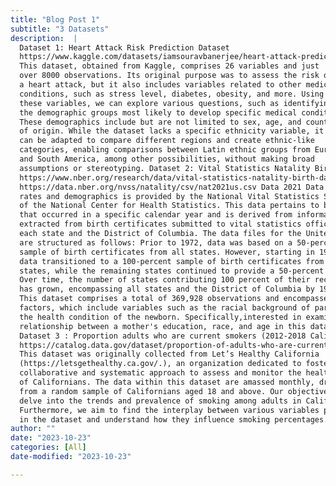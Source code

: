 ```yaml
---
title: "Blog Post 1"
subtitle: "3 Datasets"
description:  |
  Dataset 1: Heart Attack Risk Prediction Dataset
  https://www.kaggle.com/datasets/iamsouravbanerjee/heart-attack-prediction-dataset
  This dataset, obtained from Kaggle, comprises 26 variables and just
  over 8000 observations. Its original purpose was to assess the risk of
  a heart attack, but it also includes variables related to other medical
  conditions, such as stress level, diabetes, obesity, and more. Using
  these variables, we can explore various questions, such as identifying
  the demographic groups most likely to develop specific medical conditions.
  These demographics include but are not limited to sex, age, and country
  of origin. While the dataset lacks a specific ethnicity variable, it
  can be adapted to compare different regions and create ethnic-like
  categories, enabling comparisons between Latin ethnic groups from Europe
  and South America, among other possibilities, without making broad
  assumptions or stereotyping. Dataset 2: Vital Statistics Natality Birth
  https://www.nber.org/research/data/vital-statistics-natality-birth-data
  https://data.nber.org/nvss/natality/csv/nat2021us.csv Data 2021 Data on birth
  rates and demographics is provided by the National Vital Statistics System
  of the National Center for Health Statistics. This data pertains to births
  that occurred in a specific calendar year and is derived from information
  extracted from birth certificates submitted to vital statistics offices in
  each state and the District of Columbia. The data files for the United States
  are structured as follows: Prior to 1972, data was based on a 50-percent
  sample of birth certificates from all states. However, starting in 1972,
  data transitioned to a 100-percent sample of birth certificates from certain
  states, while the remaining states continued to provide a 50-percent sample.
  Over time, the number of states contributing 100 percent of their records
  has grown, encompassing all states and the District of Columbia by 1985.
  This dataset comprises a total of 369,928 observations and encompasses 225
  factors, which include variables such as the racial background of parents and
  the health condition of the newborn. Specifically,interested in examining the
  relationship between a mother's education, race, and age in this dataset. \
  Dataset 3 : Proportion adults who are current smokers (2012-2018 California)
  https://catalog.data.gov/dataset/proportion-of-adults-who-are-current-smokers-lghc-indicator-b50c4
  This dataset was originally collected from Let’s Healthy California
  (https://letsgethealthy.ca.gov/.), an organization dedicated to fostering a
  collaborative and systematic approach to assess and monitor the health status
  of Californians. The data within this dataset are amassed monthly, drawing
  from a random sample of Californians aged 18 and above. Our objective is to
  delve into the trends and prevalence of smoking among adults in California.
  Furthermore, we aim to find the interplay between various variables present
  in the dataset and understand how they influence smoking percentages.
author: ""
date: "2023-10-23"
categories: [All]
date-modified: "2023-10-23"

---
```


